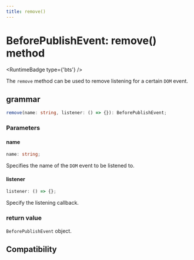 ```yaml
---
title: remove()
---
```



# BeforePublishEvent: remove() method

<RuntimeBadge type={'bts'} />

The `remove` method can be used to remove listening for a certain `DOM` event.

## grammar

```ts
remove(name: string, listener: () => {}): BeforePublishEvent;
```

### Parameters

#### name

```ts
name: string;
```

Specifies the name of the `DOM` event to be listened to.

#### listener

```ts
listener: () => {};
```

Specify the listening callback.

### return value

`BeforePublishEvent` object.

## Compatibility


<LegacyCompatTable metadata="lynx-api/lynx/lynx-before-publish-event/remove" />
